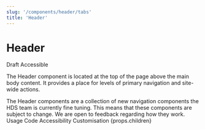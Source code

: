 ```yaml
---
slug: '/components/header/tabs'
title: 'Header'
---
```



# Header

<div className="status-label-description">
  <StatusLabel type="error">Draft</StatusLabel>
  <StatusLabel type="success" style={{ marginLeft: 'var(--spacing-xs)' }}>Accessible</StatusLabel>
  <StatusLabelTooltip/>
</div>

<LeadParagraph>The Header component is located at the top of the page above the main body content. It provides a place for levels of primary navigation and site-wide actions.</LeadParagraph>

<Notification label="A work in progress!" className="siteNotification">
  The Header components are a collection of new navigation components the HDS team is currently fine tuning. This means
  that these components are subject to change. We are open to feedback regarding how they work.
</Notification>

<PageTabs pageContext={props.pageContext}>
  <PageTabs.TabList>
    <PageTabs.Tab href="/">Usage</PageTabs.Tab>
    <PageTabs.Tab href="/code">Code</PageTabs.Tab>
    <PageTabs.Tab href="/accessibility">Accessibility</PageTabs.Tab>
    <PageTabs.Tab href="/customisation">Customisation</PageTabs.Tab>
  </PageTabs.TabList>
  <PageTabs.TabPanel>{props.children}</PageTabs.TabPanel>
</PageTabs>
